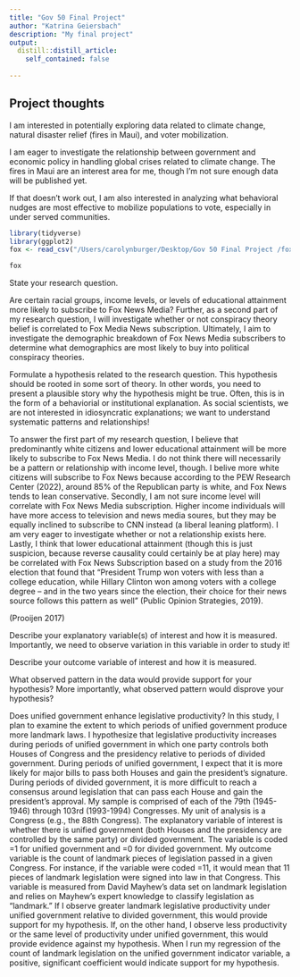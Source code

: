 ```yaml
---
title: "Gov 50 Final Project"
author: "Katrina Geiersbach"
description: "My final project"
output:
  distill::distill_article:
    self_contained: false
    
---
```



## Project thoughts

I am interested in potentially exploring data related to climate change, natural disaster relief (fires in Maui), and voter mobilization.

I am eager to investigate the relationship between government and economic policy in handling global crises related to climate change. The fires in Maui are an interest area for me, though I'm not sure enough data will be published yet. 

If that doesn't work out, I am also interested in analyzing what behavioral nudges are most effective to mobilize populations to vote, especially in under served communities. 




```r

library(tidyverse)
library(ggplot2)
fox <- read_csv("/Users/carolynburger/Desktop/Gov 50 Final Project /foxnews.csv")

fox 

```

State your research question.

Are certain racial groups, income levels, or levels of educational attainment more likely to subscribe to Fox News Media? Further, as a second part of my research question, I will investigate whether or not conspiracy theory belief is correlated to Fox Media News subscription. Ultimately, I aim to investigate the demographic breakdown of Fox News Media subscribers to determine what demographics are most likely to buy into political conspiracy theories. 

Formulate a hypothesis related to the research question. This hypothesis should be rooted in some sort of theory. In other words, you need to present a plausible story why the hypothesis might be true. Often, this is in the form of a behaviorial or institutional explanation. As social scientists, we are not interested in idiosyncratic explanations; we want to understand systematic patterns and relationships!


To answer the first part of my research question, I believe that predominantly white citizens and lower educational attainment will be more likely to subscribe to Fox News Media. I do not think there will necessarily be a pattern or relationship with income level, though. I belive more white citizens will subscribe to Fox News because according to the PEW Research Center (2022), around 85% of the Republican party is white, and Fox News tends to lean conservative. Secondly, I am not sure income level will correlate with Fox News Media subscription. Higher income individuals will have more access to television and news media soures, but they may be equally inclined to subscribe to CNN instead (a liberal leaning platform). I am very eager to investigate whether or not a relationship exists here. Lastly, I think that lower educational attainment (though this is just suspicion, because reverse causality could certainly be at play here) may be correlated with Fox News Subscription based on a study from the 2016 election that found that "President Trump won voters with less than a college education, while Hillary Clinton won among voters with a college degree – and in the two years since the election, their choice for their news source follows this pattern as well" (Public Opinion Strategies, 2019).

(Prooijen 2017)

Describe your explanatory variable(s) of interest and how it is measured. Importantly, we need to observe variation in this variable in order to study it!


Describe your outcome variable of interest and how it is measured.



What observed pattern in the data would provide support for your hypothesis? More importantly, what observed pattern would disprove your hypothesis?

Does unified government enhance legislative productivity? In this study, I plan to examine the extent to which periods of unified government produce more landmark laws. I hypothesize that legislative productivity increases during periods of unified government in which one party controls both Houses of Congress and the presidency relative to periods of divided government. During periods of unified government, I expect that it is more likely for major bills to pass both Houses and gain the president’s signature. During periods of divided government, it is more difficult to reach a consensus around legislation that can pass each House and gain the president’s approval. My sample is comprised of each of the 79th (1945-1946) through 103rd (1993-1994) Congresses. My unit of analysis is a Congress (e.g., the 88th Congress). The explanatory variable of interest is whether there is unified government (both Houses and the presidency are controlled by the same party) or divided government. The variable is coded =1 for unified government and =0 for divided government. My outcome variable is the count of landmark pieces of legislation passed in a given Congress. For instance, if the variable were coded =11, it would mean that 11 pieces of landmark legislation were signed into law in that Congress. This variable is measured from David Mayhew’s data set on landmark legislation and relies on Mayhew’s expert knowledge to classify legislation as “landmark.” If I observe greater landmark legislative productivity under unified government relative to divided government, this would provide support for my hypothesis. If, on the other hand, I observe less productivity or the same level of productivity under unified government, this would provide evidence against my hypothesis. When I run my regression of the count of landmark legislation on the unified government indicator variable, a positive, significant coefficient would indicate support for my hypothesis.




